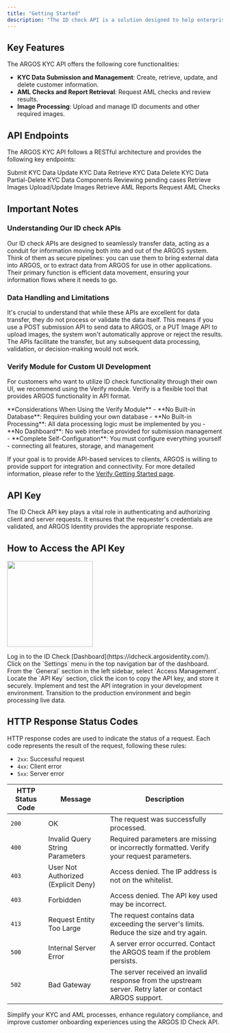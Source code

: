 ```yaml
---
title: "Getting Started"
description: "The ID check API is a solution designed to help enterprise clients manage KYC (Know Your Customer) and AML (Anti-Money Laundering) processes more systematically and efficiently. This API supports seamless integration with existing systems and provides features to securely handle and manage user data."
---
```


## Key Features

The ARGOS KYC API offers the following core functionalities:

- **KYC Data Submission and Management**: Create, retrieve, update, and delete customer information.
- **AML Checks and Report Retrieval**: Request AML checks and review results.
- **Image Processing**: Upload and manage ID documents and other required images.

## API Endpoints

The ARGOS KYC API follows a RESTful architecture and provides the following key endpoints:

<CardGroup cols="3">
  <Card title="POST/Submission" icon="person-circle-plus" href="/api-reference/api-reference-guide/en/post-submission">
    Submit KYC Data
  </Card>
  <Card title="PATCH/Submission" icon="person-chalkboard" href="/api-reference/api-reference-guide/en/patch-submission">
    Update KYC Data
  </Card>
  <Card title="GET/Submission" icon="person-circle-check" href="/api-reference/api-reference-guide/en/get-submission">
    Retrieve KYC Data
  </Card>
  <Card title="DELETE/Submission" icon="person-circle-xmark" href="/api-reference/api-reference-guide/en/delete-submission">
    Delete KYC Data
  </Card>
  <Card title="PARTIAL-DELETE/Submission" icon="person-circle-xmark" href="/api-reference/api-reference-guide/en/partial-delete-submission">
    Partial-Delete KYC Data Components
  </Card>
  <Card title="REVIEW/Submission" icon="radar" href="/api-reference/api-reference-guide/en/post-client-review">
    Reviewing pending cases
  </Card>
  <Card title="GET/Image" icon="image" href="/api-reference/api-reference-guide/en/get-image">
    Retrieve Images
  </Card>
  <Card title="PUT/Image" icon="images" href="/api-reference/api-reference-guide/en/put-image">
    Upload/Update Images
  </Card>
  <Card title="GET/Report/AML" icon="file-chart-column" href="/api-reference/api-reference-guide/en/get-aml-report">
    Retrieve AML Reports
  </Card>
  <Card title="POST/AML" icon="radar" href="/api-reference/api-reference-guide/en/post-aml">
    Request AML Checks
  </Card>
</CardGroup>

## Important Notes

### Understanding Our ID check APIs
Our ID check APIs are designed to seamlessly transfer data, acting as a conduit for information moving both into and out of the ARGOS system. Think of them as secure pipelines: you can use them to bring external data into ARGOS, or to extract data from ARGOS for use in other applications. Their primary function is efficient data movement, ensuring your information flows where it needs to go.

### Data Handling and Limitations
It's crucial to understand that while these APIs are excellent for data transfer, they do not process or validate the data itself. This means if you use a POST submission API to send data to ARGOS, or a PUT Image API to upload images, the system won't automatically approve or reject the results. The APIs facilitate the transfer, but any subsequent data processing, validation, or decision-making would not work.

### Verify Module for Custom UI Development
For customers who want to utilize ID check functionality through their own UI, we recommend using the Verify module. Verify is a flexible tool that provides ARGOS functionality in API format.

<Warning>
**Considerations When Using the Verify Module**
- **No Built-in Database**: Requires building your own database
- **No Built-in Processing**: All data processing logic must be implemented by you
- **No Dashboard**: No web interface provided for submission management
- **Complete Self-Configuration**: You must configure everything yourself - connecting all features, storage, and management

If your goal is to provide API-based services to clients, ARGOS is willing to provide support for integration and connectivity. For more detailed information, please refer to the [Verify Getting Started page](https://dev.argosidentity.com/verify/getting-started).
</Warning>

## API Key

The ID Check API key plays a vital role in authenticating and authorizing client and server requests. It ensures that the requester's credentials are validated, and ARGOS Identity provides the appropriate response.

## How to Access the API Key

<img
  height="200"
  src="/images/api-reference/api-key.png"
/>

<Steps>
  <Step title="Log in to the Dashboard">
    Log in to the ID Check [Dashboard](https://idcheck.argosidentity.com/).
  </Step>
  <Step title="Access the Settings Menu">
    Click on the `Settings` menu in the top navigation bar of the dashboard.
  </Step>
  <Step title="Navigate to the Access Management Page">
    From the `General` section in the left sidebar, select `Access Management`.
  </Step>
  <Step title="Copy the API Key">
    Locate the `API Key` section, click the icon to copy the API key, and store it securely.
  </Step>
  <Step title="Implement API Integration">
    Implement and test the API integration in your development environment.
  </Step>
  <Step title="Switch to Production">
    Transition to the production environment and begin processing live data.
  </Step>
</Steps>

## HTTP Response Status Codes

HTTP response codes are used to indicate the status of a request. Each code represents the result of the request, following these rules:

- `2xx`: Successful request
- `4xx`: Client error
- `5xx`: Server error

| HTTP Status Code | Message                             | Description                                                                                             |
| ---------------- | ----------------------------------- | ------------------------------------------------------------------------------------------------------- |
| `200`            | OK                                  | The request was successfully processed.                                                                 |
| `400`            | Invalid Query String Parameters     | Required parameters are missing or incorrectly formatted. Verify your request parameters.               |
| `403`            | User Not Authorized (Explicit Deny) | Access denied. The IP address is not on the whitelist.                                                  |
| `403`            | Forbidden                           | Access denied. The API key used may be incorrect.                                                       |
| `413`            | Request Entity Too Large            | The request contains data exceeding the server's limits. Reduce the size and try again.                 |
| `500`            | Internal Server Error               | A server error occurred. Contact the ARGOS team if the problem persists.                                |
| `502`            | Bad Gateway                         | The server received an invalid response from the upstream server. Retry later or contact ARGOS support. |

Simplify your KYC and AML processes, enhance regulatory compliance, and improve customer onboarding experiences using the ARGOS ID Check API.